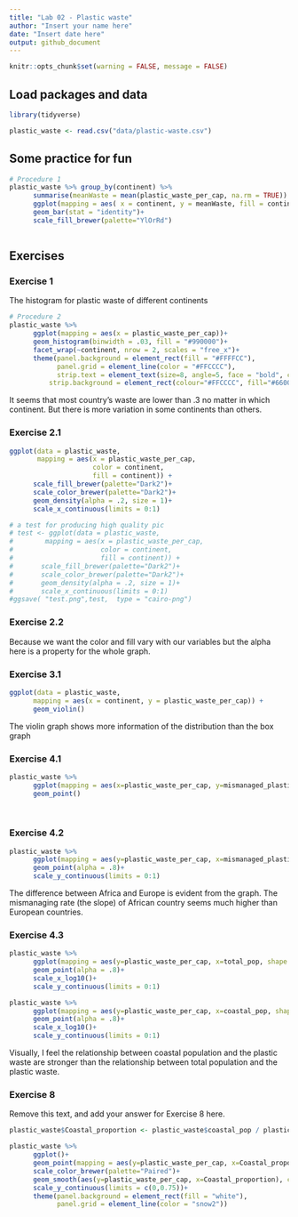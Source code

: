 ```yaml
---
title: "Lab 02 - Plastic waste"
author: "Insert your name here"
date: "Insert date here"
output: github_document
---
```

```r
knitr::opts_chunk$set(warning = FALSE, message = FALSE) 
```

## Load packages and data

```r
library(tidyverse) 
```

```r
plastic_waste <- read.csv("data/plastic-waste.csv")
```

## Some practice for fun
```r
# Procedure 1
plastic_waste %>% group_by(continent) %>%
      summarise(meanWaste = mean(plastic_waste_per_cap, na.rm = TRUE)) %>%
      ggplot(mapping = aes( x = continent, y = meanWaste, fill = continent))+
      geom_bar(stat = "identity")+
      scale_fill_brewer(palette="YlOrRd")



```
## Exercises

### Exercise 1

The histogram for plastic waste of different continents



```r
# Procedure 2
plastic_waste %>% 
      ggplot(mapping = aes(x = plastic_waste_per_cap))+
      geom_histogram(binwidth = .03, fill = "#990000")+
      facet_wrap(~continent, nrow = 2, scales = "free_x")+
      theme(panel.background = element_rect(fill = "#FFFFCC"),
            panel.grid = element_line(color = "#FFCCCC"),
            strip.text = element_text(size=8, angle=5, face = "bold", color = "white"),
          strip.background = element_rect(colour="#FFCCCC", fill="#660000", size = 3))
```

It seems that most country's waste are lower than .3 no matter in which continent. But there is more variation in some continents than others.



### Exercise 2.1

```r
ggplot(data = plastic_waste, 
       mapping = aes(x = plastic_waste_per_cap, 
                     color = continent, 
                     fill = continent)) +
      scale_fill_brewer(palette="Dark2")+
      scale_color_brewer(palette="Dark2")+
      geom_density(alpha = .2, size = 1)+
      scale_x_continuous(limits = 0:1)

# a test for producing high quality pic
# test <- ggplot(data = plastic_waste, 
#        mapping = aes(x = plastic_waste_per_cap, 
#                      color = continent, 
#                      fill = continent)) +
#       scale_fill_brewer(palette="Dark2")+
#       scale_color_brewer(palette="Dark2")+
#       geom_density(alpha = .2, size = 1)+
#       scale_x_continuous(limits = 0:1)
#ggsave( "test.png",test,  type = "cairo-png")

```

### Exercise 2.2

Because we want the color and fill vary with our variables but the alpha here is a property for the whole graph. 

### Exercise 3.1


```r
ggplot(data = plastic_waste, 
      mapping = aes(x = continent, y = plastic_waste_per_cap)) +
      geom_violin()
```

The violin graph shows more information of the distribution than the box graph

### Exercise 4.1


```r
plastic_waste %>% 
      ggplot(mapping = aes(x=plastic_waste_per_cap, y=mismanaged_plastic_waste_per_cap))+
      geom_point()
      
      
```

### Exercise 4.2


```r
plastic_waste %>% 
      ggplot(mapping = aes(y=plastic_waste_per_cap, x=mismanaged_plastic_waste_per_cap, shape = continent, color = continent))+
      geom_point(alpha = .8)+ 
      scale_y_continuous(limits = 0:1)
```

The difference between Africa and Europe is evident from the graph. The mismanaging rate (the slope) of African country seems much higher than European countries. 

### Exercise 4.3


```r
plastic_waste %>% 
      ggplot(mapping = aes(y=plastic_waste_per_cap, x=total_pop, shape = continent, color = continent))+
      geom_point(alpha = .8)+ 
      scale_x_log10()+
      scale_y_continuous(limits = 0:1)
```

```r
plastic_waste %>% 
      ggplot(mapping = aes(y=plastic_waste_per_cap, x=coastal_pop, shape = continent, color = continent))+
      geom_point(alpha = .8)+ 
      scale_x_log10()+
      scale_y_continuous(limits = 0:1)
```

Visually, I feel the relationship between coastal population and the plastic waste are stronger than the relationship between total population and the plastic waste.

### Exercise 8

Remove this text, and add your answer for Exercise 8 here.

```r
plastic_waste$Coastal_proportion <- plastic_waste$coastal_pop / plastic_waste$total_pop

plastic_waste %>% 
      ggplot()+
      geom_point(mapping = aes(y=plastic_waste_per_cap, x=Coastal_proportion, color = continent), alpha = 1, size = 2)+ 
      scale_color_brewer(palette="Paired")+
      geom_smooth(aes(y=plastic_waste_per_cap, x=Coastal_proportion), color = "black")+
      scale_y_continuous(limits = c(0,0.75))+
      theme(panel.background = element_rect(fill = "white"),
            panel.grid = element_line(color = "snow2"))
```




